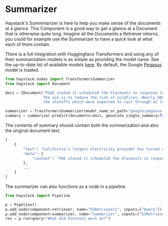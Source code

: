 # Summarizer

Haystack's Summmarizer is here to help you make sense of the documents at a glance. This Component is a good
way to get a glance at a Document that is otherwise quite long. Imagine all the Documents a Retriever returns, 
you could for example use the Summarizer to have a quick look at what each of them contain.

There is a full integration with Huggingface Transformers and using any of their summarization
models is as simple as providing the model name.
See the up-to-date list of available models [here](https://huggingface.co/models?filter=summarization).
By default, the Google [Pegasus](https://ai.googleblog.com/2020/06/pegasus-state-of-art-model-for.html) model is loaded.

```python
from haystack.nodes import TransformersSummarizer
from haystack import Document

docs = [Document("PG&E stated it scheduled the blackouts in response to forecasts for high winds amid dry conditions.\
                 The aim is to reduce the risk of wildfires. Nearly 800 thousand customers were scheduled to be affected by\
                 the shutoffs which were expected to last through at least midday tomorrow.")]

summarizer = TransformersSummarizer(model_name_or_path="google/pegasus-xsum")
summary = summarizer.predict(documents=docs, generate_single_summary=True)
```

The contents of summary should contain both the summarization and also the original document text.

```python
[
    {
        "text": "California's largest electricity provider has turned off power to hundreds of thousands of customers.",
        "meta": {
            "context": "PGE stated it scheduled the blackouts in response to forecasts for high winds amid dry conditions."
        },
        ...
    }
]
```

The summarizer can also functions as a node in a pipeline.

```python
from haystack import Pipeline

p = Pipeline()
p.add_node(component=retriever, name="ESRetriever1", inputs=["Query"])
p.add_node(component=summarizer, name="Summarizer", inputs=["ESRetriever1"])
res = p.run(query="What did Einstein work on?")
```
